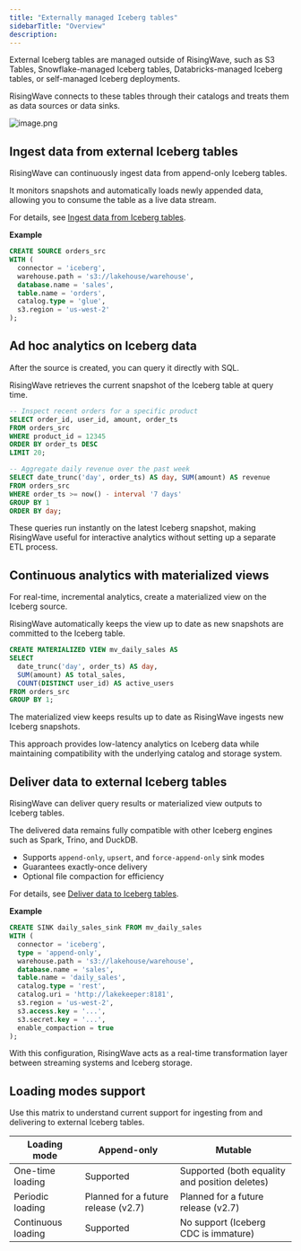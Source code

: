 ```yaml
---
title: "Externally managed Iceberg tables"
sidebarTitle: "Overview"
description:
---
```

External Iceberg tables are managed outside of RisingWave, such as S3 Tables, Snowflake-managed Iceberg tables, Databricks-managed Iceberg tables, or self-managed Iceberg deployments.

RisingWave connects to these tables through their catalogs and treats them as data sources or data sinks.

![image.png](/iceberg/images/external-iceberg-tables.png)

## Ingest data from external Iceberg tables

RisingWave can continuously ingest data from append-only Iceberg tables.

It monitors snapshots and automatically loads newly appended data, allowing you to consume the table as a live data stream.

For details, see [Ingest data from Iceberg tables](/iceberg/ingest-from-iceberg).

**Example**

```sql
CREATE SOURCE orders_src
WITH (
  connector = 'iceberg',
  warehouse.path = 's3://lakehouse/warehouse',
  database.name = 'sales',
  table.name = 'orders',
  catalog.type = 'glue',
  s3.region = 'us-west-2'
);

```

## Ad hoc analytics on Iceberg data

After the source is created, you can query it directly with SQL.

RisingWave retrieves the current snapshot of the Iceberg table at query time.

```sql
-- Inspect recent orders for a specific product
SELECT order_id, user_id, amount, order_ts
FROM orders_src
WHERE product_id = 12345
ORDER BY order_ts DESC
LIMIT 20;

-- Aggregate daily revenue over the past week
SELECT date_trunc('day', order_ts) AS day, SUM(amount) AS revenue
FROM orders_src
WHERE order_ts >= now() - interval '7 days'
GROUP BY 1
ORDER BY day;
```

These queries run instantly on the latest Iceberg snapshot, making RisingWave useful for interactive analytics without setting up a separate ETL process.

## Continuous analytics with materialized views

For real-time, incremental analytics, create a materialized view on the Iceberg source.

RisingWave automatically keeps the view up to date as new snapshots are committed to the Iceberg table.

```sql
CREATE MATERIALIZED VIEW mv_daily_sales AS
SELECT
  date_trunc('day', order_ts) AS day,
  SUM(amount) AS total_sales,
  COUNT(DISTINCT user_id) AS active_users
FROM orders_src
GROUP BY 1;
```

The materialized view keeps results up to date as RisingWave ingests new Iceberg snapshots.


This approach provides low-latency analytics on Iceberg data while maintaining compatibility with the underlying catalog and storage system.

## Deliver data to external Iceberg tables

RisingWave can deliver query results or materialized view outputs to Iceberg tables.

The delivered data remains fully compatible with other Iceberg engines such as Spark, Trino, and DuckDB.

- Supports `append-only`, `upsert`, and `force-append-only` sink modes
- Guarantees exactly-once delivery
- Optional file compaction for efficiency

For details, see [Deliver data to Iceberg tables](/iceberg/deliver-to-iceberg).

**Example**

```sql
CREATE SINK daily_sales_sink FROM mv_daily_sales
WITH (
  connector = 'iceberg',
  type = 'append-only',
  warehouse.path = 's3://lakehouse/warehouse',
  database.name = 'sales',
  table.name = 'daily_sales',
  catalog.type = 'rest',
  catalog.uri = 'http://lakekeeper:8181',
  s3.region = 'us-west-2',
  s3.access.key = '...',
  s3.secret.key = '...',
  enable_compaction = true
);

```

With this configuration, RisingWave acts as a real-time transformation layer between streaming systems and Iceberg storage.

## Loading modes support

Use this matrix to understand current support for ingesting from and delivering to external Iceberg tables.

| Loading mode | Append-only | Mutable |
| --- | --- | --- |
| One-time loading | Supported | Supported (both equality and position deletes) |
| Periodic loading | Planned for a future release (v2.7) | Planned for a future release (v2.7) |
| Continuous loading | Supported | No support (Iceberg CDC is immature) |
